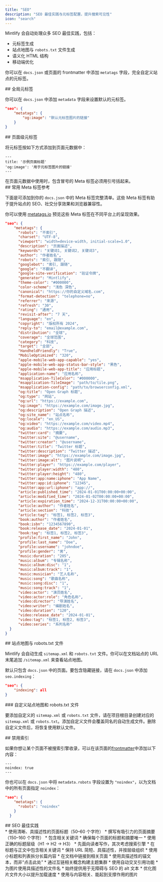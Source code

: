 ```yaml
---
title: "SEO"
description: "SEO 最佳实践与元标签配置，提升搜索可见性"
icon: "search"
---
```


Mintlify 会自动处理众多 SEO 最佳实践，包括：

* 元标签生成
* 站点地图与 `robots.txt` 文件生成
* 语义化 HTML 结构
* 移动端优化

你可以在 `docs.json` 或页面的 frontmatter 中添加 `metatags` 字段，完全自定义站点的元标签。

<div id="global-meta-tags">
  ## 全局元标签
</div>

你可以在 `docs.json` 中添加 `metadata` 字段来设置默认的元标签。

```json
"seo": {
    "metatags": {
        "og:image": "默认元标签图片的链接"
    }
}
```

<div id="page-specific-meta-tags">
  ## 页面级元标签
</div>

将元标签按如下方式添加到页面元数据中：

```mdx
---
title: '示例页面标题'
'og:image': '用于元标签图片的链接'
---
```

<Warning>
  在页面元数据中使用时，包含冒号的 Meta 标签必须用引号括起来。
</Warning>

<div id="common-meta-tags-reference">
  ## 常用 Meta 标签参考
</div>

下面是可添加到你的 `docs.json` 中的 Meta 标签完整清单。这些 Meta 标签有助于提升站点的 SEO、社交分享效果和浏览器兼容性。

你可以使用 [metatags.io](https://metatags.io/) 预览这些 Meta 标签在不同平台上的呈现效果。

```json 可展开
"seo": {
    "metatags": {
      "robots": "不索引",
      "charset": "UTF-8",
      "viewport": "width=device-width, initial-scale=1.0",
      "description": "页面描述",
      "keywords": "关键词1, 关键词2, 关键词3",
      "author": "作者姓名",
      "robots": "索引, 跟随",
      "googlebot": "索引, 跟随",
      "google": "不翻译",
      "google-site-verification": "验证令牌",
      "generator": "Mintlify",
      "theme-color": "#000000",
      "color-scheme": "浅色 深色",
      "canonical": "https://你的自定义域名.com",
      "format-detection": "telephone=no",
      "referrer": "来源",
      "refresh": "30",
      "rating": "通用",
      "revisit-after": "7 天",
      "language": "en",
      "copyright": "版权所有 2024",
      "reply-to": "email@example.com",
      "distribution": "全球",
      "coverage": "全球范围",
      "category": "科技",
      "target": "全部",
      "HandheldFriendly": "True",
      "MobileOptimized": "320",
      "apple-mobile-web-app-capable": "yes",
      "apple-mobile-web-app-status-bar-style": "黑色",
      "apple-mobile-web-app-title": "应用标题",
      "application-name": "应用名称",
      "msapplication-TileColor": "#000000",
      "msapplication-TileImage": "path/to/tile.png",
      "msapplication-config": "path/to/browserconfig.xml",
      "og:title": "Open Graph 标题",
      "og:type": "网站",
      "og:url": "https://example.com",
      "og:image": "https://example.com/image.jpg",
      "og:description": "Open Graph 描述",
      "og:site_name": "站点名称",
      "og:locale": "en_US",
      "og:video": "https://example.com/video.mp4",
      "og:audio": "https://example.com/audio.mp3",
      "twitter:card": "摘要",
      "twitter:site": "@username",
      "twitter:creator": "@username",
      "twitter:title": "Twitter 标题",
      "twitter:description": "Twitter 描述",
      "twitter:image": "https://example.com/image.jpg",
      "twitter:image:alt": "图片说明",
      "twitter:player": "https://example.com/player",
      "twitter:player:width": "480",
      "twitter:player:height": "480",
      "twitter:app:name:iphone": "App Name",
      "twitter:app:id:iphone": "12345",
      "twitter:app:url:iphone": "app://",
      "article:published_time": "2024-01-01T00:00:00+00:00",
      "article:modified_time": "2024-01-02T00:00:00+00:00",
      "article:expiration_time": "2024-12-31T00:00:00+00:00",
      "article:author": "作者姓名",
      "article:section": "科技",
      "article:tag": "标签1, 标签2, 标签3",
      "book:author": "作者姓名",
      "book:isbn": "1234567890",
      "book:release_date": "2024-01-01",
      "book:tag": "标签1, 标签2, 标签3",
      "profile:first_name": "John",
      "profile:last_name": "Doe",
      "profile:username": "johndoe",
      "profile:gender": "男",
      "music:duration": "205",
      "music:album": "专辑名称",
      "music:album:disc": "1",
      "music:album:track": "1",
      "music:musician": "艺人名称",
      "music:song": "歌曲名称",
      "music:song:disc": "1",
      "music:song:track": "1",
      "video:actor": "演员姓名",
      "video:actor:role": "角色名称",
      "video:director": "导演姓名",
      "video:writer": "编剧姓名",
      "video:duration": "120",
      "video:release_date": "2024-01-01",
      "video:tag": "标签1, 标签2, 标签3",
      "video:series": "系列名称"
  }
}
```

<div id="sitemaps-and-robotstxt-files">
  ## 站点地图与 robots.txt 文件
</div>

Mintlify 会自动生成 `sitemap.xml` 和 `robots.txt` 文件。你可以在文档站点的 URL 末尾追加 `/sitemap.xml` 来查看站点地图。

默认只包含 `docs.json` 中的页面。要包含隐藏链接，请在 `docs.json` 中添加 `seo.indexing`：

```json
"seo": {
    "indexing": all
}
```

<div id="custom-sitemaps-and-robotstxt-files">
  ### 自定义站点地图和 robots.txt 文件
</div>

要添加自定义的 `sitemap.xml` 或 `robots.txt` 文件，请在项目根目录创建对应的 `sitemap.xml` 或 `robots.txt`。添加自定义文件会覆盖同名的自动生成文件。删除自定义文件后，将恢复使用默认文件。

<div id="disabling-indexing">
  ## 禁用索引
</div>

如果你想让某个页面不被搜索引擎收录，可以在该页面的[frontmatter](zh/zh/pages)中添加以下内容：

```
---
noindex: true
---
```

你也可以在 `docs.json` 中将 `metadata.robots` 字段设置为 `"noindex"`，以为文档中的所有页面指定 `noindex`：

```json
"seo": {
    "metatags": {
      "robots": "noindex"
    }
  }
```

<div id="seo-best-practices">
  ## SEO 最佳实践
</div>

<AccordionGroup>
  <Accordion title="撰写清晰且具描述性的标题与摘要">
    * 使用清晰、具描述性的页面标题（50–60 个字符）
    * 撰写有吸引力的页面摘要（150–160 个字符）
    * 包含相关关键词
    * 确保每个页面的标题和摘要唯一
  </Accordion>

  <Accordion title="优化内容结构">
    * 使用正确的标题层级（H1 → H2 → H3）
    * 先面向读者写作，其次考虑搜索引擎
    * 在标题与正文中包含相关关键词
    * 保持 URL 简短、具描述性，并按层级组织
    * 使用小标题和列表拆分长篇内容
  </Accordion>

  <Accordion title="内部链接策略">
    * 在文档中链接到相关页面
    * 使用具描述性的锚文本，而非“点击此处”
    * 通过互链相关概念构建主题集群
    * 使用自动交叉引用功能
  </Accordion>

  <Accordion title="图片 SEO">
    * 为图片使用具描述性的文件名
    * 始终提供用于无障碍与 SEO 的 alt 文本
    * 优化图片文件大小以提升加载速度
    * 使用与内容相关、能起到支撑作用的图片
  </Accordion>
</AccordionGroup>